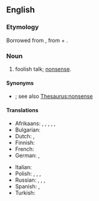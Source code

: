 ==English==

===Etymology===
Borrowed from {{bor|en|nl|pappekak}}, from {{der|en|dum|pappe|t=soft food}} + {{m|dum|kak|t=dung, excrement}}.

===Noun===
{{en-noun|-|s}}

# {{lb|en|colloquial}} foolish talk; [[nonsense]].

====Synonyms====
* {{l|en|balderdash}}; see also [[Thesaurus:nonsense]]

====Translations====
{{trans-top|nonsense}}
* Afrikaans: {{t|af|pappekak}}, {{t|af|nonsens}}, {{t|af|onsin}}, {{t|af|snert}}, {{t|af|twak}}, {{t|af|stront}}
* Bulgarian: {{t+|bg|глупости|f-p}}
* Dutch: {{t+|nl|onzin}}, {{t+|nl|nonsens}}
* Finnish: {{t+|fi|hölynpöly}}
* French: {{t+|fr|baliverne|f}}
* German: {{t+|de|Quatsch|m}}, {{t+|de|Dünnschiss|m}}
{{trans-mid}}
* Italian: {{t+|it|stupidaggine|f}}
* Polish: {{t|pl|bzdury|f-p}}, {{t+|pl|ambaje|m-p}} {{qualifier|archaic}}, {{t+|pl|androny}}, {{t|pl|banialuki|f-p}}
* Russian: {{t+|ru|вздор|m}}, {{t+|ru|ерунда́|f}}, {{t+|ru|туфта́|f}}, {{t+|ru|чепуха́|f}}
* Spanish: {{t|es|tonteria}}, {{t|es|sin sentido}}
* Turkish: {{t+|tr|laga luga}}
{{trans-bottom}}